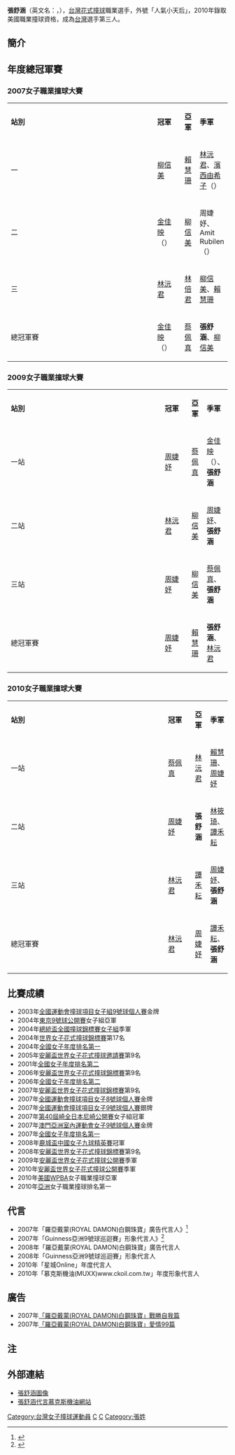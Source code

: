 {{Infobox Person
|姓名 = 張舒涵
|類型 = 
|圖片 = 
|圖片尺寸 = 
|圖片簡介 = 
|暱稱 = [[撞球小天后|撞球小天后]]、[[人氣小天后|人氣小天后]]
|原名 = 
|國籍 = {{ROC}}
|民族 =  
|出生日期 = {{birth_date_and_age|1983|11|24}}
|語言 = [[中華民國國語|國語]]、[[台語|台語]]
|身高 = 
|體重 = 
|血型 = 
|配偶 = 已婚
|兒女 = 
|父母 = 
|出生地 =  {{TWN}}
|教育程度 = 
|宗教信仰 = [[基督教|基督教]] 
|出道作 = 
|出道年份 = 
|代表作 = 
|活躍年代 = 
|經紀公司 = 
|網站 = 
}}

'''張舒涵'''（英文名：'''{{lang|en|Shu-Han Chang}}'''，{{bd|1983年|11月24日|catIdx=張C}}），[[台灣|台灣]][[花式撞球|花式撞球]]職業選手，外號「人氣小天后」，2010年錄取美國職業撞球{{link-en|WPBA|WPBA}}資格，成為[[台灣|台灣]]選手第三人。

==簡介==



==年度總冠軍賽==
===2007女子職業撞球大賽===
{{main|2007女子職業撞球大賽}}
{|class="wikitable" style="width:60%"
|-style="background:Salmon; color:white" align="center"
|width="8%"|'''站別'''||width="13%"|'''冠軍'''||width="13%"|'''亞軍'''||width="26%"|'''季軍'''
|-
|一||[[柳信美|柳信美]]||[[賴慧珊|賴慧珊]]||[[林沅君|林沅君]]、[[濱西由希子|濱西由希子]]（{{JPN}}）
|-
|二||[[金佳映|金佳映]]（{{KOR}}）||[[柳信美|柳信美]]||周婕妤、Amit Rubilen（{{PHI}}）
|-
|三||[[林沅君|林沅君]]||[[林倍君|林倍君]]||[[柳信美|柳信美]]、[[賴慧珊|賴慧珊]]
|-
|總冠軍賽||[[金佳映|金佳映]]（{{KOR}}）||[[蔡佩真|蔡佩真]]||'''張舒涵'''、[[柳信美|柳信美]]
|}

===2009女子職業撞球大賽===
{{main|2009女子職業撞球大賽}}
{|class="wikitable" style="width:60%"
|-style="background:Salmon; color:white" align="center"
|width="8%"|'''站別'''||width="13%"|'''冠軍'''||width="13%"|'''亞軍'''||width="26%"|'''季軍'''
|-
|一站||[[周婕妤|周婕妤]]||[[蔡佩真|蔡佩真]]||[[金佳映|金佳映]]（{{KOR}}）、'''張舒涵'''
|-
|二站||[[林沅君|林沅君]]||[[柳信美|柳信美]]||[[周婕妤|周婕妤]]、'''張舒涵'''
|-
|三站||[[周婕妤|周婕妤]]||[[柳信美|柳信美]]||[[蔡佩真|蔡佩真]]、'''張舒涵'''
|-
|總冠軍賽||[[周婕妤|周婕妤]]||[[賴慧珊|賴慧珊]]||'''張舒涵'''、[[林沅君|林沅君]]
|}

===2010女子職業撞球大賽===
{{main|2010女子職業撞球大賽}}
{|class="wikitable" style="width:60%"
|-style="background:Salmon; color:white" align="center"
|width="8%"|'''站別'''||width="13%"|'''冠軍'''||width="13%"|'''亞軍'''||width="26%"|'''季軍'''
|-
|一站||[[蔡佩真|蔡佩真]]|| [[林沅君|林沅君]] || [[賴慧珊|賴慧珊]]、[[周婕妤|周婕妤]]
|-
|二站|| [[周婕妤|周婕妤]]|| '''張舒涵''' || [[林筱琦|林筱琦]]、[[譚禾耘|譚禾耘]]
|-
|三站||[[林沅君|林沅君]]|| [[譚禾耘|譚禾耘]] || [[周婕妤|周婕妤]]、'''張舒涵'''
|-
|總冠軍賽|| [[林沅君|林沅君]] || [[周婕妤|周婕妤]] ||[[譚禾耘|譚禾耘]]、'''張舒涵'''
|}

==比賽成績==
*2003年[[全國運動會撞球項目女子組9號球個人賽|全國運動會撞球項目女子組9號球個人賽]]金牌
*2004年[[東京9號球公開賽|東京9號球公開賽]]女子組亞軍
*2004年[[總統盃全國撞球錦標賽女子組|總統盃全國撞球錦標賽女子組]]季軍
*2004年[[世界女子花式撞球錦標賽|世界女子花式撞球錦標賽]]第17名
*2004年[[全國女子年度排名第一|全國女子年度排名第一]]
*2005年[[安麗盃|安麗盃世界女子花式撞球邀請賽]]第9名
*2001年[[全國女子年度排名第二|全國女子年度排名第二]]
*2006年[[安麗盃|安麗盃世界女子花式撞球錦標賽]]第9名
*2006年[[全國女子年度排名第二|全國女子年度排名第二]]
*2007年[[安麗盃|安麗盃世界女子花式撞球錦標賽]]第9名
*2007年[[全國運動會撞球項目女子8號球個人賽|全國運動會撞球項目女子8號球個人賽]]金牌
*2007年[[全國運動會撞球項目女子9號球個人賽|全國運動會撞球項目女子9號球個人賽]]銀牌
*2007年[[第40屆崎全日本尼崎公開賽|第40屆崎全日本尼崎公開賽]]女子組冠軍
*2007年[[澳門亞洲室內運動會女子9號球個人賽|澳門亞洲室內運動會女子9號球個人賽]]金牌
*2007年[[全國女子年度排名第一|全國女子年度排名第一]]
*2008年[[鹿城盃中國女子九球精英賽|鹿城盃中國女子九球精英賽]]冠軍
*2008年[[安麗盃|安麗盃世界女子花式撞球錦標賽]]第9名
*2009年[[安麗盃|安麗盃世界女子花式撞球公開賽]]季軍
*2010年[[安麗盃|安麗盃世界女子花式撞球公開賽]]季軍
*2010年[[美國|美國]]WPBA女子職業撞球亞軍
*2010年[[亞洲|亞洲]]女子職業撞球排名第一

==代言==
*2007年「羅亞戴蒙(ROYAL DAMON)白鋼珠寶」廣告代言人》<ref>{{cite web |url=http://news.yam.com/tlt/sports/200801/20080103180073.html |title=張舒涵成為「羅亞戴蒙白鋼珠寶」2007年廣告代言人  撞球運動雜誌 |accessdate=2008-06-05 |archive-date=2008-04-09 |archive-url=https://web.archive.org/web/20080409231711/http://news.yam.com/tlt/sports/200801/20080103180073.html |dead-url=no }}</ref>
*2007年「Guinness亞洲9號球巡迴賽」形象代言人》<ref>{{cite web |url=http://sport.1-apple.com.tw/index.cfm?Fuseaction=NewsContent&NewsDate=20070902&Sec_ID=10&Article_ID=3782157&App_ID=1 |title=張舒涵代言 交朋友兼練英文  壹蘋果運動王 }}{{Dead link}}</ref>
*2008年「羅亞戴蒙(ROYAL DAMON)白鋼珠寶」廣告代言人
*2008年「Guinness亞洲9號球巡迴賽」形象代言人
*2010年「星城Online」年度代言人
*2010年「慕克斯機油(MUXX)www.ckoil.com.tw」年度形象代言人

==廣告==
*2007年[http://www.wretch.cc/video/boa30266&func=single&vid=4432100&o=time_d&p=1 「羅亞戴蒙(ROYAL DAMON)白鋼珠寶」戰勝自我篇]
*2007年[http://www.wretch.cc/video/boa30266&func=single&vid=4432132&o=time_d&p=0 「羅亞戴蒙(ROYAL DAMON)白鋼珠寶」愛情99篇]

==注==
{{reflist}}

==外部連結==
*[http://img149.imageshack.us/img149/4135/69025190ml9.jpg 張舒涵圖像]
*[http://www.ckoil.com.tw/ 張舒涵代言慕克斯機油網站] {{Wayback|url=http://www.ckoil.com.tw/ |date=20110831110032 }}

[[Category:台灣女子撞球運動員|Category:台灣女子撞球運動員]]
[[Category:台灣花式撞球運動員|C]]
[[Category:2010年亚洲运动会铜牌得主|C]]
[[Category:張姓|Category:張姓]]